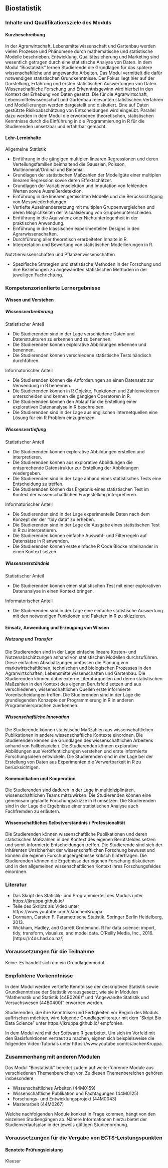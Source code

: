 ## Biostatistik {#sec-module-biostatistik}

### Inhalte und Qualifikationsziele des Moduls

#### Kurzbeschreibung

In der Agrarwirtschaft, Lebensmittelwissenschaft und Gartenbau werden vielen Prozesse und Phänomene durch mathematische und statistische Modelle beschrieben. Entwicklung, Qualitätssicherung und Marketing sind wesentlich getragen durch eine statistische Analyse von Daten. In dem Modul "Biostatistik" lernen Studierende die Grundlagen für das spätere wissenschaftliche und angewandte Arbeiten. Das Modul vermittelt die dafür notwendigen statistischen Grundkenntnisse. Der Fokus liegt hier auf der Darstellung, Erfahrung und ersten statistischen Auswertungen von Daten. Wissenschaftliche Forschung und Erkenntnisgewinn wird hierbei in den Kontext der Erhebung von Daten gesetzt. Die für die Agrarwirtschaft, Lebensmittelwissenschaft und Gartenbau relevanten statistischen Verfahren und Modellierungen werden dargestellt und diskutiert. Eine auf Daten gestützte Risikoabschätzung von Entscheidungen wird eingeübt. Parallel dazu werden in dem Modul die erworbenen theoretischen, statistischen Kenntnisse durch die Einführung in die Programmierung in R für die Studierenden umsetzbar und erfahrbar gemacht.

#### Lehr-Lerninhalte

Allgemeine Statistik

-   Einführung in die gängigen multiplen linearen Regressionen und deren Verteilungsfamilien beinhaltend die Gaussian, Poisson, Multinominal/Ordinal und Binomial.
-   Grundlagen der statistischen Maßzahlen der Modellgüte einer multiplen linearen Regression sowie deren Effektschätzer.
-   Grundlagen der Variablenselektion und Imputation von fehlenden Werten sowie Ausreißerdetektion.
-   Einführung in die linearen gemischten Modelle und die Berücksichtigung von Messwiederholungen.
-   Vertiefte Auseinandersetzung mit multiplen Gruppenvergleichen und deren Möglichkeiten der Visualisierung von Gruppenunterschieden.
-   Einführung in die Äquivalenz oder Nichtunterlegenheit in der praktischen Anwendung.
-   Einführung in die klassischen experimentellen Designs in den Agrarwissenschaften.
-   Durchführung aller theoretisch erarbeiteten Inhalte in R.
-   Interpretation und Bewertung von statistischen Modellierungen in R.

Nutztierwissenschaften und Pflanzenwissenschaften

-   Spezifische Strategien und statistische Methoden in der Forschung und ihre Beziehungen zu angewandten statistischen Methoden in der jeweiligen Fachrichtung.

### Kompetenzorientierte Lernergebnisse

#### Wissen und Verstehen

##### Wissensverbreiterung

Statistischer Anteil

-   Die Studierenden sind in der Lage verschiedene Daten und Datenstrukturen zu erkennen und zu benennen.
-   Die Studierenden können explorative Abbildungen erkennen und benennen.
-   Die Studierenden können verschiedene statistische Tests händisch durchführen.

Informatorischer Anteil

-   Die Studierenden können die Anforderungen an einen Datensatz zur Verwendung in R benennen.
-   Die Studierenden können in R Objekte, Funktionen und Zahlenvektoren unterscheiden und kennen die gängigen Operatoren in R.
-   Die Studierenden können den Ablauf für die Erstellung einer explorativen Datenanalyse in R beschreiben.
-   Die Studierenden sind in der Lage aus englischen Internetquellen eine Lösung für ein R Problem einzugrenzen.

##### Wissensvertiefung

Statistischer Anteil

-   Die Studierenden können explorative Abbildungen erstellen und interpretieren.
-   Die Studierenden können aus explorative Abbildungen die entsprechende Datenstruktur zur Erstellung der Abbildungen wiedergeben.
-   Die Studierenden sind in der Lage anhand eines statistisches Tests eine Entscheidung zu treffen.
-   Die Studierenden können das Ergebnis eines statistischen Test im Kontext der wissenschaftlichen Fragestellung interpretieren.

Informatorischer Anteil

-   Die Studierenden sind in der Lage experimentelle Daten nach dem Konzept der der "tidy data" zu erheben.
-   Die Studierenden sind in der Lage die Ausgabe eines statistischen Test in R zu interpretieren.
-   Die Studierenden können einfache Auswahl- und Filterregeln auf Datensätze in R anwenden.
-   Die Studierenden können erste einfache R Code Blöcke miteinander in einen Kontext setzen.

##### Wissensverständnis

Statistischer Anteil

-   Die Studierenden können einen statistischen Test mit einer explorativen Datenanalyse in einen Kontext bringen.

Informatorischer Anteil

-   Die Studierenden sind in der Lage eine einfache statistische Auswertung mit den notwendigen Funktionen und Paketen in R zu skizzieren.

#### Einsatz, Anwendung und Erzeugung von Wissen

##### Nutzung und Transfer

Die Studierenden sind in der Lage einfache lineare Kosten- und Nutzenabschätzungen anhand von statistischen Modellen durchzuführen. Diese einfachen Abschätzungen umfassen die Planung von marktwirtschaftlichen, technischen und biologischen Prozesses in den Agrarwirtschaften, Lebensmittelwissenschaften und Gartenbau. Die Studierenden können dabei externe Literaturquellen und deren statistischen Maßzahlen in den Kontext des eigenen Berufsfeld setzen und aus verschiedenen, wissenschaftlichen Quellen erste informierte Vorentscheidungen treffen. Die Studierenden sind in der Lage die grundlegenden Konzepte der Programmierung in R in anderen Programmiersprachen zuerkennen.

##### Wissenschaftliche Innovation

Die Studierende können statistische Maßzahlen aus wissenschaftlichen Publikationen in andere wissenschaftliche Kontexte einordnen. Die Studierenden kennen die Grundlagen des wissenschaftlichen Arbeitens anhand von Fallbeispielen. Die Studierenden können explorative Abbildungen aus Veröffentlichungen verstehen und erste informierte Forschungsideen entwickeln. Die Studierenden sind in der Lage bei der Erstellung von Daten aus Experimenten die Verwertbarkeit in R zu berücksichtigen.

#### Kommunikation und Kooperation

Die Studierenden sind dadurch in der Lage in multidiziplinären, wissenschaftlichen Teams mitzuwirken. Die Studierenden können eine gemeinsam geplante Forschungsskizze in R umsetzen. Die Studierenden sind in der Lage die Ergebnisse einer statistischen Analyse auch Fachfremden zu erläutern.

#### Wissenschaftliches Selbstverständnis / Professionalität

Die Studierenden können wissenschaftliche Publikationen und deren statistischen Maßzahlen in den Kontext des eigenen Berufsfeldes setzen und somit informierte Entscheidungen treffen. Die Studierende sind sich der inhärenten Unsicherheit der wissenschaftlichen Forschung bewusst und können die eigenen Forschungsergebnisse kritisch hinterfragen. Die Studierenden können die Ergebnisse der eigenen Forschung diskutieren und in den allgemeinen wissenschaftlichen Kontext ihres Forschungsfeldes einordnen.

### Literatur

-   Das Skript des Statistik- und Programmierteil des Moduls unter https://jkruppa.github.io/
-   Teile des Skripts als Video unter https://www.youtube.com/c/JochenKruppa
-   Dormann, Carsten F. Parametrische Statistik. Springer Berlin Heidelberg, 2013.
-   Wickham, Hadley, and Garrett Grolemund. R for data science: import, tidy, transform, visualize, and model data. O'Reilly Media, Inc., 2016. \[https://r4ds.had.co.nz/\]

### Voraussetzungen für die Teilnahme

Keine. Es handelt sich um ein Grundlagenmodul.

### Empfohlene Vorkenntnisse

In dem Modul werden vertiefte Kenntnisse der deskriptiven Statistik sowie Grundkenntnisse der Statistik vorausgesetzt, wie sie in Modulen "Mathematik und Statistik (44B0266)" und "Angewandte Statistik und Versuchswesen (44B0400)" erworben werden.

Studierenden, die ihre Kenntnisse und Fertigkeiten vor Beginn des Moduls auffrischen möchten, wird folgende Grundlagenliteratur mit dem "Skript Bio Data Science" unter https://jkruppa.github.io/ empfohlen.

In dem Modul wird mit der Software R gearbeitet. Um sich im Vorfeld mit den Basisfunktionen vertraut zu machen, eignen sich beispielsweise die folgenden Video-Tutorials unter https://www.youtube.com/c/JochenKruppa.

### Zusammenhang mit anderen Modulen

Das Modul "Biostatistik" bereitet zudem auf weiterführende Module aus verschiedenen Themenbereichen vor. Zu diesen Themenbereichen gehören insbesondere

-   Wissenschaftliches Arbeiten (44M0159)
-   Wissenschaftliche Publikation und Fachtagungen (44M0125)
-   Forschungs- und Entwicklungsprojekt (44M0043)
-   Masterarbeit (44M0267)

Welche nachfolgenden Module konkret in Frage kommen, hängt von den einzelnen Studiengängen ab. Nähere Informationen hierzu bietet der Studienverlaufsplan in der jeweils gültigen Studienordnung.

### Voraussetzungen für die Vergabe von ECTS-Leistungspunkten

#### Benotete Prüfungsleistung

Klausur
